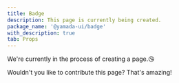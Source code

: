 ```yaml
---
title: Badge
description: This page is currently being created.
package_name: '@yamada-ui/badge'
with_description: true
tab: Props
---
```


We're currently in the process of creating a page.😘

Wouldn't you like to contribute this page? That's amazing!
